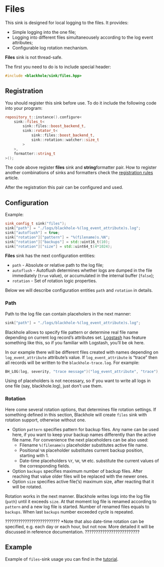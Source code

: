 # Files

This sink is designed for local logging to the files. It provides:

  * Simple logging into the one file;
  * Logging into different files simultaneousely according to the log event
  attributes;
  * Configurable log rotation mechanism.

**Files** sink is not thread-safe.

The first you need to do is to include special header:

~~~ cpp
#include <blackhole/sink/files.hpp>
~~~

## Registration
You should register this sink before use. To do it include the following code
into your program:

~~~ cpp
repository_t::instance().configure<
    sink::files_t<
        sink::files::boost_backend_t,
        sink::rotator_t<
            sink::files::boost_backend_t,
            sink::rotation::watcher::size_t
        >
    >,
    formatter::string_t
>();
~~~

The code above register **files** sink and **string**formatter pair. How to
register another combinations of sinks and formatters check the
[registration rules]() article.

After the registration this pair can be configured and used.

## Configuration

Example:

~~~ cpp
sink_config_t sink("files");
sink["path"] = "./logs/blackhole-%(log_event_attribute)s.log";
sink["autoflush"] = true;
sink["rotation"]["pattern"] = "%(filename)s.%N";
sink["rotation"]["backups"] = std::uint16_t(10);
sink["rotation"]["size"] = std::uint64_t(4*1024);
~~~

**Files** sink has the next configuration entities:

  * `path` - Absolute or relative path to the log file;
  * `autoflush` - Autoflush determines whether logs are dumped in the file
  immediately (`true` value), or accumulated in the internal buffer (`false`);
  * `rotation` - Set of rotation logic properties.

Below we will describe configuration entities `path` and `rotation` in details.

### Path
Path to the log file can contain placeholers in the next manner:

~~~ cpp
sink["path"] = "./logs/blackhole-%(log_event_attribute)s.log";
~~~

Blackhole allows to specify file pattern or determine real file name depending
on current log record's attributes set. [Logstash](http://logstash.net/) has
feature something like this, so if you familiar with Logstash, you'll be ok
here.

In our example there will be different files created with names depending on
`log_event_attribute` attribute's value. If `log_event_attribute` is "trace"
then all records will be written to the `blackhole-trace.log`.
For example:

~~~ cpp
BH_LOG(log, severity, "trace message")("log_event_attribute", "trace");
~~~

Using of placeholders is not necessary, so if you want to write all logs in one
file (say, blackhole.log), just don't use them.

### Rotation
Here come several rotation options, that determines file rotation settings. If
something defined in this section, Blackhole will create `files` sink with
rotation support, otherwise without one.

* Option `pattern` specifies pattern for backup files. Any name can be used
here, if you want to keep your backup names differently than the active file
name. For convenience the next placeholders can be also used:
    * Filename `%(filename)s` placeholder substitutes active file name.
    * Positional `%N` placeholder substitutes current backup position, starting
    with 1.
    * Date-time placeholders `%Y`, `%H`, `%M` etc. substitute the current
    values ​​of the corresponding fields.
* Option `backups` specifies maximum number of backup files. After reaching
that value older files will be replaced with the newer ones.
* Option `size` specifies active file('s) maximum size, after reacting that it
will be rotated.

Rotation works in the next manner. Blackhole writes logs into the log file
(`path`) until it exceeds `size`. At that moment log file is renamed according
to `pattern` and a new log file is started. Number of renamed files equals
to `backups`. When last `backups` number exceeded cycle is repeated.

?????????????????????????
*Note that also date-time rotation can be specified, e.g. each day or each
hour, but not now. More detailed it will be discussed in
reference documentation.
?????????????????????????

## Example
Example of `files`-sink usage you can find in the [tutorial]().
